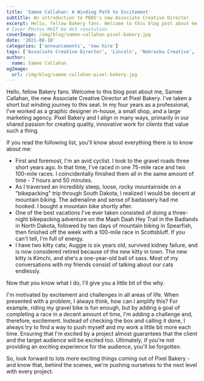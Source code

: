 ```yaml
---
title: 'Samee Callahan: A Winding Path to Excitement'
subtitle: An introduction to PBDS's new Associate Creative Director
excerpt: Hello, fellow Bakery fans. Welcome to this blog post about me, Samee Callahan, the new Associate Creative Director at Pixel Bakery. I’ve taken a short but winding journey to this seat. In my four years as a professional, I’ve worked as a graphic designer in-house, a small shop, and a large marketing agency.
# Cover Photos MUST be 4x3 resolution
coverImage: /img/blog/samee-callahan-pixel-bakery.jpg
date: '2021-08-10'
categories: ['announcements', 'new hire']
tags: ['Associate Creative Director', 'Lincoln', 'Nebraska Creative', ' New Hire', 'Samee Callahan']
author:
  name: Samee Callahan
ogImage:
  url: /img/blog/samee-callahan-pixel-bakery.jpg
---
```


Hello, fellow Bakery fans. Welcome to this blog post about me, Samee Callahan, the new Associate Creative Director at Pixel Bakery. I’ve taken a short but winding journey to this seat. In my four years as a professional, I’ve worked as a graphic designer in-house, a small shop, and a large marketing agency. Pixel Bakery and I align in many ways, primarily in our shared passion for creating quality, innovative work for clients that value such a thing.

If you read the following list, you'll know about everything there is to know about me:

- First and foremost, I'm an avid cyclist. I took to the gravel roads three short years ago. In that time, I've raced in one 75-mile race and two 100-mile races. I coincidentally finished them all in the same amount of time - 7 hours and 50 minutes.
- As I traversed an incredibly steep, loose, rocky mountainside on a "bikepacking" trip through South Dakota, I realized I would be decent at mountain biking. The adrenaline and sense of badassery had me hooked. I bought a mountain bike shortly after.
- One of the best vacations I've ever taken consisted of doing a three-night bikepacking adventure on the Maah Daah Hey Trail in the Badlands in North Dakota, followed by two days of mountain biking in Spearfish, then finished off the week with a 100-mile race in Scottsbluff. If you can't tell, I'm full of energy.
- I have two kitty cats; Auggie is six years old, survived kidney failure, and is now considered retired because of the new kitty in town. The new kitty is Kimchi, and she's a one-year-old ball of sass. Most of my conversations with my friends consist of talking about our cats endlessly.

Now that you know what I do, I'll give you a little bit of the why.

I'm motivated by excitement and challenges in all areas of life. When presented with a problem, I always think, how can I amplify this? For example, riding my gravel bike is fun enough, but by adding a goal of completing a race in a decent amount of time, I'm adding a challenge and, therefore, excitement. Instead of checking the box and calling it done, I always try to find a way to push myself and my work a little bit more each time. Ensuring that I'm excited by a project almost guarantees that the client and the target audience will be excited too. Ultimately, if you're not providing an exciting experience for the audience, you'll be forgotten.

So, look forward to lots more exciting things coming out of Pixel Bakery - and know that, behind the scenes, we're pushing ourselves to the next level with every project.
